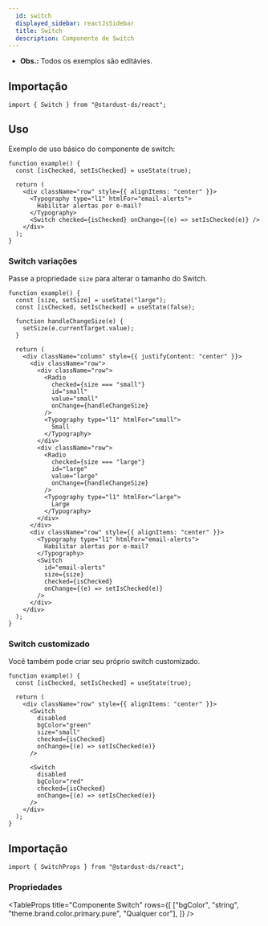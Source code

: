 ```yaml
---
  id: switch
  displayed_sidebar: reactJsSidebar
  title: Switch
  description: Componente de Switch
---
```



- **Obs.:** Todos os exemplos são editávies.

<Tabs groupId='switch-component'>
<TabItem value='Uso' label='Uso'>

## Importação

```tsx
import { Switch } from "@stardust-ds/react";
```

## Uso

Exemplo de uso básico do componente de switch:

```tsx live
function example() {
  const [isChecked, setIsChecked] = useState(true);

  return (
    <div className="row" style={{ alignItems: "center" }}>
      <Typography type="l1" htmlFor="email-alerts">
        Habilitar alertas por e-mail?
      </Typography>
      <Switch checked={isChecked} onChange={(e) => setIsChecked(e)} />
    </div>
  );
}
```

### Switch variações

Passe a propriedade `size` para alterar o tamanho do Switch.

```tsx live
function example() {
  const [size, setSize] = useState("large");
  const [isChecked, setIsChecked] = useState(false);

  function handleChangeSize(e) {
    setSize(e.currentTarget.value);
  }

  return (
    <div className="column" style={{ justifyContent: "center" }}>
      <div className="row">
        <div className="row">
          <Radio
            checked={size === "small"}
            id="small"
            value="small"
            onChange={handleChangeSize}
          />
          <Typography type="l1" htmlFor="small">
            Small
          </Typography>
        </div>
        <div className="row">
          <Radio
            checked={size === "large"}
            id="large"
            value="large"
            onChange={handleChangeSize}
          />
          <Typography type="l1" htmlFor="large">
            Large
          </Typography>
        </div>
      </div>
      <div className="row" style={{ alignItems: "center" }}>
        <Typography type="l1" htmlFor="email-alerts">
          Habilitar alertas por e-mail?
        </Typography>
        <Switch
          id="email-alerts"
          size={size}
          checked={isChecked}
          onChange={(e) => setIsChecked(e)}
        />
      </div>
    </div>
  );
}
```

### Switch customizado

Você também pode criar seu próprio switch customizado.

```tsx live
function example() {
  const [isChecked, setIsChecked] = useState(true);

  return (
    <div className="row" style={{ alignItems: "center" }}>
      <Switch
        disabled
        bgColor="green"
        size="small"
        checked={isChecked}
        onChange={(e) => setIsChecked(e)}
      />

      <Switch
        disabled
        bgColor="red"
        checked={isChecked}
        onChange={(e) => setIsChecked(e)}
      />
    </div>
  );
}
```

</TabItem>

<TabItem value='Propriedades' label='Propriedades'>

## Importação

```tsx
import { SwitchProps } from "@stardust-ds/react";
```

### Propriedades

<TableProps
  title="Componente Switch"
  rows={[
    ["bgColor", "string", "theme.brand.color.primary.pure", "Qualquer cor"],
  ]}
/>
</TabItem>
</Tabs>
